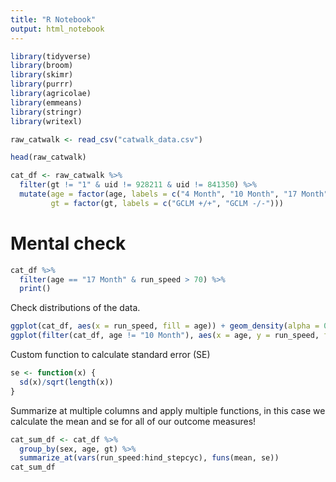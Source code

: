 ---
title: "R Notebook"
output: html_notebook
---

```{r}
library(tidyverse)
library(broom)
library(skimr)
library(purrr)
library(agricolae)
library(emmeans)
library(stringr)
library(writexl)
```


```{r, read in data}
raw_catwalk <- read_csv("catwalk_data.csv")
```


```{r}
head(raw_catwalk)
```

```{r}
cat_df <- raw_catwalk %>% 
  filter(gt != "1" & uid != 928211 & uid != 841350) %>% 
  mutate(age = factor(age, labels = c("4 Month", "10 Month", "17 Month")),
         gt = factor(gt, labels = c("GCLM +/+", "GCLM -/-")))
```


# Mental check
```{r}
cat_df %>% 
  filter(age == "17 Month" & run_speed > 70) %>% 
  print()
```

Check distributions of the data.
```{r}
ggplot(cat_df, aes(x = run_speed, fill = age)) + geom_density(alpha = 0.5)
ggplot(filter(cat_df, age != "10 Month"), aes(x = age, y = run_speed, fill = age)) + geom_boxplot() + facet_grid(~sex)
```


Custom function to calculate standard error (SE)
```{r}

se <- function(x) {
  sd(x)/sqrt(length(x))
}
```

Summarize at multiple columns and apply multiple functions, in this case we calculate the mean and se for all of our outcome measures!

```{r}
cat_sum_df <- cat_df %>% 
  group_by(sex, age, gt) %>% 
  summarize_at(vars(run_speed:hind_stepcyc), funs(mean, se)) 
cat_sum_df

```